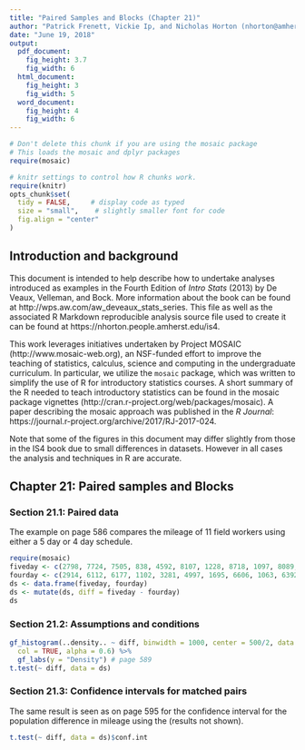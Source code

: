 ```yaml
---
title: "Paired Samples and Blocks (Chapter 21)"
author: "Patrick Frenett, Vickie Ip, and Nicholas Horton (nhorton@amherst.edu)"
date: "June 19, 2018"
output: 
  pdf_document:
    fig_height: 3.7
    fig_width: 6
  html_document:
    fig_height: 3
    fig_width: 5
  word_document:
    fig_height: 4
    fig_width: 6
---
```

  
  
```r
# Don't delete this chunk if you are using the mosaic package
# This loads the mosaic and dplyr packages
require(mosaic)
```

```r
# knitr settings to control how R chunks work.
require(knitr)
opts_chunk$set(
  tidy = FALSE,     # display code as typed
  size = "small",    # slightly smaller font for code
  fig.align = "center"
)
```

## Introduction and background 

This document is intended to help describe how to undertake analyses introduced 
as examples in the Fourth Edition of *Intro Stats* (2013) by De Veaux, Velleman, and Bock.
More information about the book can be found at http://wps.aw.com/aw_deveaux_stats_series.  This
file as well as the associated R Markdown reproducible analysis source file used to create it can be found at https://nhorton.people.amherst.edu/is4.

This work leverages initiatives undertaken by Project MOSAIC (http://www.mosaic-web.org), an NSF-funded effort to improve the teaching of statistics, calculus, science and computing in the undergraduate curriculum. In particular, we utilize the `mosaic` package, which was written to simplify the use of R for introductory statistics courses. A short summary of the R needed to teach introductory statistics can be found in the mosaic package vignettes (http://cran.r-project.org/web/packages/mosaic). A paper describing the mosaic approach was published in the *R Journal*: https://journal.r-project.org/archive/2017/RJ-2017-024.

Note that some of the figures in this document may differ slightly from those in the IS4 book due to small differences in datasets. However in all cases the analysis and techniques in R are accurate.

## Chapter 21: Paired samples and Blocks

### Section 21.1: Paired data

The example on page 586 compares the mileage of 11 field workers using
either a 5 day or 4 day schedule.
```r
require(mosaic)
fiveday <- c(2798, 7724, 7505, 838, 4592, 8107, 1228, 8718, 1097, 8089, 3807)
fourday <- c(2914, 6112, 6177, 1102, 3281, 4997, 1695, 6606, 1063, 6392, 3362)
ds <- data.frame(fiveday, fourday)
ds <- mutate(ds, diff = fiveday - fourday)
ds
```

### Section 21.2: Assumptions and conditions

```r
gf_histogram(..density.. ~ diff, binwidth = 1000, center = 500/2, data = ds, fill = "violet", 
  col = TRUE, alpha = 0.6) %>%
  gf_labs(y = "Density") # page 589
t.test(~ diff, data = ds)
```

### Section 21.3: Confidence intervals for matched pairs

The same result is seen as on page 595 for the confidence interval
for the population difference in mileage using the (results not shown).
```r
t.test(~ diff, data = ds)$conf.int
```
